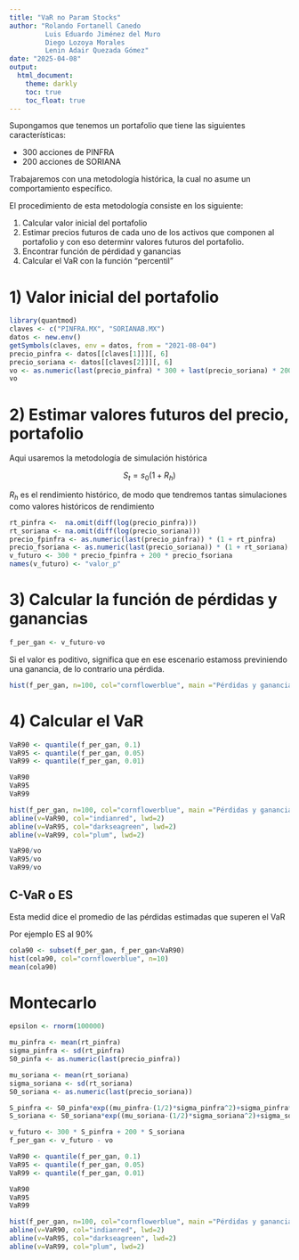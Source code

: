 ```yaml
---
title: "VaR no Param Stocks"
author: "Rolando Fortanell Canedo
         Luis Eduardo Jiménez del Muro
         Diego Lozoya Morales
         Lenin Adair Quezada Gómez"
date: "2025-04-08"
output: 
  html_document:
    theme: darkly
    toc: true
    toc_float: true
---
```


Supongamos que tenemos un portafolio que tiene las siguientes características:

- 300 acciones de PINFRA 
- 200 acciones de SORIANA

Trabajaremos con una metodología histórica, la cual no asume un comportamiento específico.

El procedimiento de esta metodología consiste en los siguiente:

  1) Calcular valor inicial del portafolio
  2) Estimar precios futuros de cada uno de los activos que componen al portafolio y con eso determinr valores futuros del portafolio. 
  3) Encontrar función de pérdidad y ganancias
  4) Calcular el VaR con la función "percentil"

# 1) Valor inicial del portafolio

```r
library(quantmod)
claves <- c("PINFRA.MX", "SORIANAB.MX")
datos <- new.env()
getSymbols(claves, env = datos, from = "2021-08-04")
precio_pinfra <- datos[[claves[1]]][, 6]
precio_soriana <- datos[[claves[2]]][, 6]
vo <- as.numeric(last(precio_pinfra) * 300 + last(precio_soriana) * 200)
vo
```

# 2) Estimar valores futuros del precio, portafolio

Aqui usaremos la metodología de simulación histórica

$$S_t = s_0(1+R_h)$$

$R_h$ es el rendimiento histórico, de modo que tendremos tantas simulaciones como valores históricos de rendimiento

```r
rt_pinfra <-  na.omit(diff(log(precio_pinfra)))
rt_soriana <- na.omit(diff(log(precio_soriana)))
precio_fpinfra <- as.numeric(last(precio_pinfra)) * (1 + rt_pinfra)
precio_fsoriana <- as.numeric(last(precio_soriana)) * (1 + rt_soriana)
v_futuro <- 300 * precio_fpinfra + 200 * precio_fsoriana
names(v_futuro) <- "valor_p"
```

# 3) Calcular la función de pérdidas y ganancias

```r
f_per_gan <- v_futuro-vo
```

Si el valor es poditivo, significa que en ese escenario estamoss previniendo una ganancia, de lo contrario una pérdida.

```r
hist(f_per_gan, n=100, col="cornflowerblue", main ="Pérdidas y ganancias")
```

# 4) Calcular el VaR

```r
VaR90 <- quantile(f_per_gan, 0.1)
VaR95 <- quantile(f_per_gan, 0.05)
VaR99 <- quantile(f_per_gan, 0.01)

VaR90
VaR95
VaR99
```

```r
hist(f_per_gan, n=100, col="cornflowerblue", main ="Pérdidas y ganancias")
abline(v=VaR90, col="indianred", lwd=2)
abline(v=VaR95, col="darkseagreen", lwd=2)
abline(v=VaR99, col="plum", lwd=2)
```

```r
VaR90/vo
VaR95/vo
VaR99/vo
```

## C-VaR o ES

Esta medid dice el promedio de las pérdidas estimadas que superen el VaR

Por ejemplo ES al 90%

```r
cola90 <- subset(f_per_gan, f_per_gan<VaR90)
hist(cola90, col="cornflowerblue", n=10)
mean(cola90)
```

# Montecarlo

```r
epsilon <- rnorm(100000)

mu_pinfra <- mean(rt_pinfra)
sigma_pinfra <- sd(rt_pinfra)
S0_pinfa <- as.numeric(last(precio_pinfra))

mu_soriana <- mean(rt_soriana)
sigma_soriana <- sd(rt_soriana)
S0_soriana <- as.numeric(last(precio_soriana))

S_pinfra <- S0_pinfa*exp((mu_pinfra-(1/2)*sigma_pinfra^2)+sigma_pinfra*epsilon)
S_soriana <- S0_soriana*exp((mu_soriana-(1/2)*sigma_soriana^2)+sigma_soriana*epsilon)
```

```r
v_futuro <- 300 * S_pinfra + 200 * S_soriana
f_per_gan <- v_futuro - vo

VaR90 <- quantile(f_per_gan, 0.1)
VaR95 <- quantile(f_per_gan, 0.05)
VaR99 <- quantile(f_per_gan, 0.01)

VaR90
VaR95
VaR99
```

```r
hist(f_per_gan, n=100, col="cornflowerblue", main ="Pérdidas y ganancias")
abline(v=VaR90, col="indianred", lwd=2)
abline(v=VaR95, col="darkseagreen", lwd=2)
abline(v=VaR99, col="plum", lwd=2)
```

